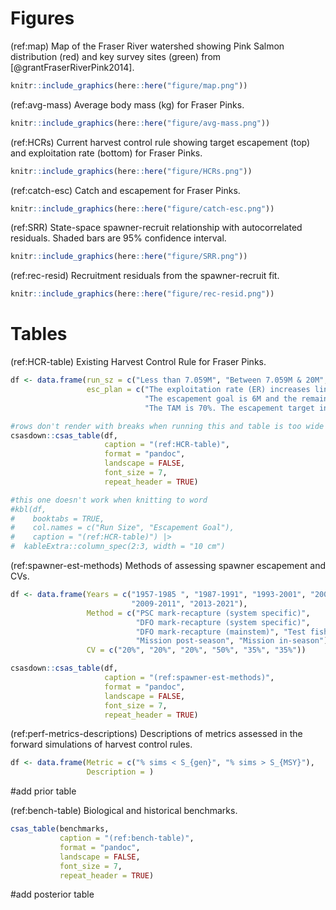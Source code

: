 # Figures

(ref:map) Map of the Fraser River watershed showing Pink Salmon distribution (red) and key survey sites (green) from [@grantFraserRiverPink2014].  
```r
knitr::include_graphics(here::here("figure/map.png"))
```

(ref:avg-mass) Average body mass (kg) for Fraser Pinks.  
```r
knitr::include_graphics(here::here("figure/avg-mass.png"))
```

(ref:HCRs) Current harvest control rule showing target escapement (top) and exploitation rate (bottom) for Fraser Pinks.  
```r
knitr::include_graphics(here::here("figure/HCRs.png"))
```

(ref:catch-esc) Catch and escapement for Fraser Pinks.  
```r
knitr::include_graphics(here::here("figure/catch-esc.png"))
```

(ref:SRR) State-space spawner-recruit relationship with autocorrelated residuals. Shaded bars are 95% confidence interval.   
```r
knitr::include_graphics(here::here("figure/SRR.png"))
```

(ref:rec-resid) Recruitment residuals from the spawner-recruit fit.   
```r
knitr::include_graphics(here::here("figure/rec-resid.png"))
```


# Tables 

(ref:HCR-table) Existing Harvest Control Rule for Fraser Pinks.
```r
df <- data.frame(run_sz = c("Less than 7.059M", "Between 7.059M & 20M", "Over 20M"),
                 esc_plan = c("The exploitation rate (ER) increases linearly from zero percent at a run size of zero to 15% at a run size of 7.059M.", 
                              "The escapement goal is 6M and the remainder is harvestable surplus; the allowable ER increases from 15% to 70%.", 
                              "The TAM is 70%. The escapement target increases as the run size moves beyond 20M."))

#rows don't render with breaks when running this and table is too wide
csasdown::csas_table(df,
                     caption = "(ref:HCR-table)",
                     format = "pandoc",
                     landscape = FALSE,
                     font_size = 7,
                     repeat_header = TRUE)

#this one doesn't work when knitting to word
#kbl(df, 
#    booktabs = TRUE,
#    col.names = c("Run Size", "Escapement Goal"), 
#    caption = "(ref:HCR-table)") |>
#  kableExtra::column_spec(2:3, width = "10 cm")
```

(ref:spawner-est-methods) Methods of assessing spawner escapement and CVs. 
```r
df <- data.frame(Years = c("1957-1985 ", "1987-1991", "1993-2001", "2003-2007", 
                           "2009-2011", "2013-2021"), 
                 Method = c("PSC mark-recapture (system specific)", 
                            "DFO mark-recapture (system specific)", 
                            "DFO mark-recapture (mainstem)", "Test fishery", 
                            "Mission post-season", "Mission in-season"), 
                 CV = c("20%", "20%", "20%", "50%", "35%", "35%"))

csasdown::csas_table(df,
                     caption = "(ref:spawner-est-methods)",
                     format = "pandoc",
                     landscape = FALSE,
                     font_size = 7,
                     repeat_header = TRUE)
``` 

(ref:perf-metrics-descriptions) Descriptions of metrics assessed in the forward simulations of harvest control rules. 
```r
df <- data.frame(Metric = c("% sims < S_{gen}", "% sims > S_{MSY}"), 
                 Description = )
```

#add prior table

(ref:bench-table) Biological and historical benchmarks. 
```r
csas_table(benchmarks,
           caption = "(ref:bench-table)",
           format = "pandoc",
           landscape = FALSE,
           font_size = 7,
           repeat_header = TRUE)
```

#add posterior table


